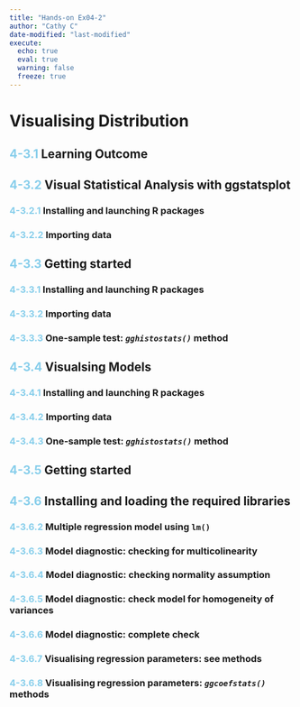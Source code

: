 ```yaml
---
title: "Hands-on Ex04-2"
author: "Cathy C"
date-modified: "last-modified" 
execute:
  echo: true 
  eval: true 
  warning: false 
  freeze: true  
---
```


# Visualising Distribution

## [4-3.1]{style="color:skyblue"} Learning Outcome

## [4-3.2]{style="color:skyblue"} Visual Statistical Analysis with **ggstatsplot**

### [4-3.2.1]{style="color:skyblue"} Installing and launching R packages

### [4-3.2.2]{style="color:skyblue"} Importing data

## [4-3.3]{style="color:skyblue"} Getting started

### [4-3.3.1]{style="color:skyblue"} Installing and launching R packages

### [4-3.3.2]{style="color:skyblue"} Importing data

### [4-3.3.3]{style="color:skyblue"} One-sample test: *`gghistostats()`* method

## [4-3.4]{style="color:skyblue"} Visualsing Models

### [4-3.4.1]{style="color:skyblue"} Installing and launching R packages

### [4-3.4.2]{style="color:skyblue"} Importing data

### [4-3.4.3]{style="color:skyblue"} One-sample test: *`gghistostats()`* method

## [4-3.5]{style="color:skyblue"} Getting started

## [4-3.6]{style="color:skyblue"} Installing and loading the required libraries

### [4-3.6.2]{style="color:skyblue"} Multiple regression model using `lm()` 

### [4-3.6.3]{style="color:skyblue"} Model diagnostic: checking for multicolinearity

### [4-3.6.4]{style="color:skyblue"} Model diagnostic: checking normality assumption

### [4-3.6.5]{style="color:skyblue"} Model diagnostic: check model for homogeneity of variances

### [4-3.6.6]{style="color:skyblue"} Model diagnostic: complete check

### [4-3.6.7]{style="color:skyblue"} Visualising regression parameters: see methods

### [4-3.6.8]{style="color:skyblue"} Visualising regression parameters: *`ggcoefstats()`* methods
